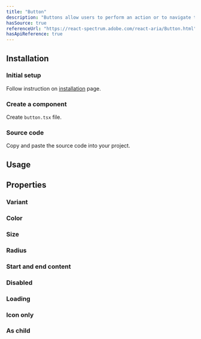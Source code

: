 ```yaml
---
title: "Button"
description: "Buttons allow users to perform an action or to navigate to another page."
hasSource: true
referenceUrl: "https://react-spectrum.adobe.com/react-aria/Button.html"
hasApiReference: true
---
```


## Installation

<Steps>

### Initial setup

Follow instruction on [installation](/docs/overview/installation) page.

### Create a component

Create `button.tsx` file.

### Source code

Copy and paste the source code into your project.

</Steps>

## Usage

<ComponentPreview slug="button/usage" />

## Properties

### Variant

<ComponentPreview slug="button/variant" />

### Color

<ComponentPreview slug="button/color" />

### Size

<ComponentPreview slug="button/size" />

### Radius

<ComponentPreview slug="button/radius" />

### Start and end content

<ComponentPreview slug="button/startEndContent" />

### Disabled

<ComponentPreview slug="button/disabled" />

### Loading

<ComponentPreview slug="button/loading" />

### Icon only

<ComponentPreview slug="button/iconOnly" />

### As child

<ComponentPreview slug="button/asChild" />
